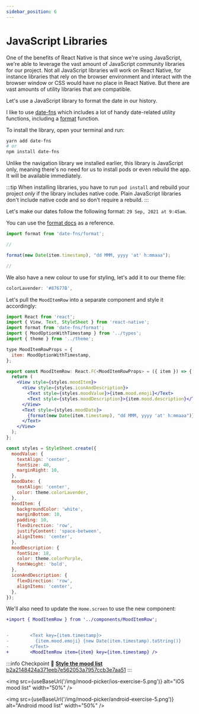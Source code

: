 ```yaml
---
sidebar_position: 6
---
```



# JavaScript Libraries

One of the benefits of React Native is that since we're using JavaScript, we're able to leverage the vast amount of JavaScript community libraries for our project. Not all JavaScript libraries will work on React Native, for instance libraries that rely on the browser environment and interact with the browser window or CSS would have no place in React Native. But there are vast amounts of utility libraries that are compatible.

Let's use a JavaScript library to format the date in our history.

I like to use [date-fns](https://date-fns.org/) which includes a lot of handy date-related utility functions, including a [format](https://date-fns.org/v2.24.0/docs/format) function.

To install the library, open your terminal and run:

```bash
yarn add date-fns
# or
npm install date-fns
```

Unlike the navigation library we installed earlier, this library is JavaScript only, meaning there's no need for us to install pods or even rebuild the app. It will be available immediately.

:::tip
When installing libraries, you have to run `pod install` and rebuild your project _only_ if the library includes native code. Plain JavaScript libraries don't include native code and so don't require a rebuild.
:::

Let's make our dates follow the following format: `29 Sep, 2021 at 9:45am`.

You can use the [format docs](https://date-fns.org/v2.24.0/docs/format) as a reference.

```ts
import format from 'date-fns/format';

//

format(new Date(item.timestamp), "dd MMM, yyyy 'at' h:mmaaa");

//
```

We also have a new colour to use for styling, let's add it to our theme file:

```ts title="src/theme.ts"
colorLavender: '#87677B',
```

Let's pull the `MoodItemRow` into a separate component and style it accordingly:

```jsx title="src/components/MoodItemRow.tsx"
import React from 'react';
import { View, Text, StyleSheet } from 'react-native';
import format from 'date-fns/format';
import { MoodOptionWithTimestamp } from '../types';
import { theme } from '../theme';

type MoodItemRowProps = {
  item: MoodOptionWithTimestamp,
};

export const MoodItemRow: React.FC<MoodItemRowProps> = ({ item }) => {
  return (
    <View style={styles.moodItem}>
      <View style={styles.iconAndDescription}>
        <Text style={styles.moodValue}>{item.mood.emoji}</Text>
        <Text style={styles.moodDescription}>{item.mood.description}</Text>
      </View>
      <Text style={styles.moodDate}>
        {format(new Date(item.timestamp), "dd MMM, yyyy 'at' h:mmaaa")}
      </Text>
    </View>
  );
};

const styles = StyleSheet.create({
  moodValue: {
    textAlign: 'center',
    fontSize: 40,
    marginRight: 10,
  },
  moodDate: {
    textAlign: 'center',
    color: theme.colorLavender,
  },
  moodItem: {
    backgroundColor: 'white',
    marginBottom: 10,
    padding: 10,
    flexDirection: 'row',
    justifyContent: 'space-between',
    alignItems: 'center',
  },
  moodDescription: {
    fontSize: 18,
    color: theme.colorPurple,
    fontWeight: 'bold',
  },
  iconAndDescription: {
    flexDirection: 'row',
    alignItems: 'center',
  },
});
```

We'll also need to update the `Home.screen` to use the new component:

```diff title="src/screens/Home.screen.tsx"
+import { MoodItemRow } from '../components/MoodItemRow';


-        <Text key={item.timestamp}>
-          {item.mood.emoji} {new Date(item.timestamp).toString()}
-        </Text>
+        <MoodItemRow item={item} key={item.timestamp} />

```

:::info Checkpoint 🔗
[**Style the mood list** b2a2148424a371eeb7e562053a7957ccb3e7aa51](https://github.com/kadikraman/MoodTracker/commit/b2a2148424a371eeb7e562053a7957ccb3e7aa51)
:::

<img
  src={useBaseUrl('/img/mood-picker/ios-exercise-5.png')}
  alt="iOS mood list"
  width="50%"
/>

<img
  src={useBaseUrl('/img/mood-picker/android-exercise-5.png')}
  alt="Android mood list"
  width="50%"
/>
